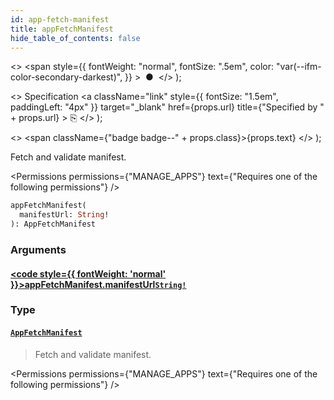 ```yaml
---
id: app-fetch-manifest
title: appFetchManifest
hide_table_of_contents: false
---
```


  <>
    <span
      style={{
        fontWeight: "normal",
        fontSize: ".5em",
        color: "var(--ifm-color-secondary-darkest)",
      }}
    >
      &nbsp;●&nbsp;
    </span>
  </>
);

  <>
    Specification
    <a
      className="link"
      style={{ fontSize: "1.5em", paddingLeft: "4px" }}
      target="\_blank"
      href={props.url}
      title={"Specified by " + props.url}
    >
      ⎘
    </a>
  </>
);

  <>
    <span className={"badge badge--" + props.class}>{props.text}</span>
  </>
);

Fetch and validate manifest.

<Permissions
  permissions={"MANAGE_APPS"}
  text={"Requires one of the following permissions"}
/>

```graphql
appFetchManifest(
  manifestUrl: String!
): AppFetchManifest
```

### Arguments

#### [<code style={{ fontWeight: 'normal' }}>appFetchManifest.<b>manifestUrl</b></code>](#)<Bullet />[`String!`](../../../api-reference/miscellaneous/scalars/string) <Badge class="secondary" text="non-null"/> <Badge class="secondary" text="scalar"/>

>

### Type

#### [`AppFetchManifest`](../../../api-reference/apps/objects/app-fetch-manifest) <Badge class="secondary" text="object"/>

> Fetch and validate manifest.

<Permissions
  permissions={"MANAGE_APPS"}
  text={"Requires one of the following permissions"}
/>

>

